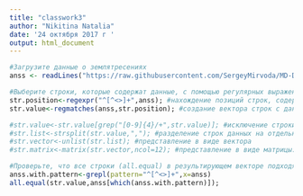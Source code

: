 ---
title: "classwork3"
author: "Nikitina Natalia"
date: '24 октября 2017 г '
output: html_document
---
```{r}
#Загрузите данные о землятресениях
anss <- readLines("https://raw.githubusercontent.com/SergeyMirvoda/MD-DA-2017/master/data/earthquakes_2011.html", warn=FALSE)
```

```{r}
#Выберите строки, которые содержат данные, с помощью регулярных выражений и функции grep
str.position<-regexpr("^[^<>]+",anss); #нахождение позиций строк, содеражщих данные
str.value<-regmatches(anss,str.position); #создание вектора строк с данными

#str.value<-str.value[grep("[0-9]{4}/+",str.value)]; #исключение строки названий
#str.list<-strsplit(str.value,","); #разделение строк данных на отдельные элементы
#str.vector<-unlist(str.list); #представление в виде вектора
#str.matrix<-matrix(str.vector,ncol=12); #представление в виде матрицы: не совпадает количество элементов - 20253 вместо 20256, где-то пропущены элементы, поэтому не получается сформировать из вектора матрицу

#Проверьте, что все строки (all.equal) в результирующем векторе подходят под шаблон. 
anss.with.pattern<-grepl(pattern="^[^<>]+",x=anss)
all.equal(str.value,anss[which(anss.with.pattern)]);
```

